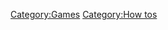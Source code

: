 {{How to
 |title=Tangram Puzzle How-to
 |File:FPT 1.jpg||1 |Collect materials. Find a flat piece of trash (FPT), styrofoam or cardboard works well. Then obtain scissors or a knife that will be able to cut through the trash.
 |File: FPT 2.jpg ||2 | Cut a side of the FPT that will be one side of a square. Use the cut piece to measure the other sides of the square.
 |File: FPT 3.jpg ||3 | Cut all the sides until...
 |File: FPT 4.jpg||4 | you have a completed square.
 |File: FPT 5.jpg||5 | Cut the two opposite corners diagonally.
 |File: FPT 6.jpg||6 | Then cut across.
 |File: FPT 7.jpg||7 | Put one of the triangles aside, and cut the other triangle in half to form two smaller triangles.
 |File: FPT 8.jpg| |8 | This is what you should have so far.
 |File: FPT 9.jpg||9 | Set aside the two small triangles. Fold the big triangle as shown. If you cannot fold the FPT just estimate and skip to step 10.
 |File:FPT 10.jpg| |10 | Cut the big triangle as shown.
 |File: FPT 11.jpg||11 | Cut the big triangle again to form the three pieces shown.
 |File: FPT 12.jpg| |12 | Pick up the piece to the right and cut as shown, forming a square and an even smaller triangle.
 |File: FPT 13.jpg| |13 | Pick up the piece to the left and cut as shown, forming a parallelogram and a triangle.
 |File: FPT 14.jpg| |14 | Putting back together and....you made a tangram puzzle!
 |File: FPT 15.jpg| |15 | Here is just one of the many possible images you can make.
}}

{{Gallery
|title=Examples
|width=130
|height=135
|padding=5
|lines=0
|align=center
|File:Horse.jpg|
|File:Bird.jpg|
|File:Person Sitting.jpg|
|File:House.jpg|
|File:Cat.jpg|
|File:Dancer.jpg|
|File:Rider.jpg|
|File:Camel.jpg|
|File:Rabbit.jpg|
|File:Balancer.jpg|}}

[[Category:Games]]
[[Category:How tos]]